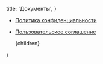
  title: 'Документы',
}

- [Политика конфиденциальности](/docs/privacy-policy)
- [Пользовательское соглашение](/docs/terms-of-use)

  <DynamicDocsLayout meta={meta} disableBackButton={true}>
    {children}
  </DynamicDocsLayout>
)

